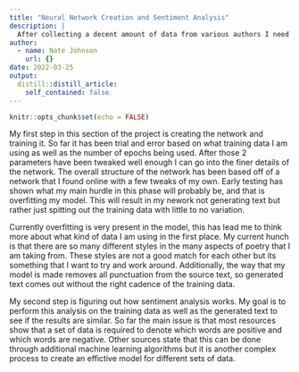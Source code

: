 ```yaml
---
title: "Neural Network Creation and Sentiment Analysis"
description: |
  After collecting a decent amount of data from various authors I need to create the network for a word-based text generator, as well as start researching how sentiment analysis works. 
author:
  - name: Nate Johnson
    url: {}
date: 2022-03-25
output:
  distill::distill_article:
    self_contained: false
---
```



```r
knitr::opts_chunk$set(echo = FALSE)
```


My first step in this section of the project is creating the network and training it. So far it has been trial and error based on what training data I am using as well as the number of epochs being used. After those 2 parameters have been tweaked well enough I can go into the finer details of the network. The overall structure of the network has been based off of a network that I found online with a few tweaks of my own. Early testing has shown what my main hurdle in this phase will probably be, and that is overfitting my model. This will result in my nework not generating text but rather just spitting out the training data with little to no variation. 

Currently overfitting is very present in the model, this has lead me to think more about what kind of data I am using in the first place. My current hunch is that there are so many different styles in the many aspects of poetry that I am taking from. These styles are not a good match for each other but its something that I want to try and work around. Additionally, the way that my model is made removes all punctuation from the source text, so generated text comes out without the right cadence of the training data.  

My second step is figuring out how sentiment analysis works. My goal is to perform this analysis on the training data as well as the generated text to see if the results are similar. So far the main issue is that most resources show that a set of data is required to denote which words are positive and which words are negative. Other sources state that this can be done through additional machine learning algorithms but it is another complex process to create an effictive model for different sets of data. 

